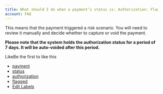 ```yaml
---
title: What should I do when a payment’s status is: Authorization: Flagged?
account: FAQ 
---
```

This means that the payment triggered a risk scenario. You will need to review it manually and decide whether to capture or void the payment.

**Please note that the system holds the authorization status for a period of 7 days. It will be auto-voided after this period.**

LikeBe the first to like this

*   [payment](/label/FAQ/payment)
*   [status](/label/FAQ/status)
*   [authorization](/label/FAQ/authorization)
*   [flagged](/label/FAQ/flagged)
*   [Edit Labels](# "Edit Labels (Type 'l')")




